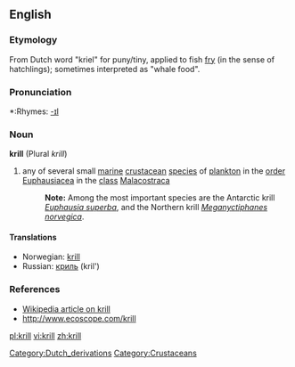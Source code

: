 ==English==

===Etymology===
From Dutch word "kriel" for puny/tiny, applied to fish [[fry]] (in the sense of hatchlings); sometimes interpreted as "whale food".

===Pronunciation===
*:Rhymes: [[Rhymes:English:-ɪl|-ɪl]]

===Noun===
'''krill'''  (Plural ''krill'')
#any of several small [[marine]] [[crustacean]] [[species]] of [[plankton]] in the [[order]] [[Euphausiacea]] in the [[class]] [[Malacostraca]]
#:'''Note:''' Among the most important species are the Antarctic krill ''[[Euphausia superba]]'', and the Northern krill ''[[Meganyctiphanes norvegica]]''.

====Translations====
*Norwegian: [[krill]]
*Russian: [[криль]] (kril') {{m}}

===References===
*[[w:Euphausia superba|Wikipedia article on krill]]
*[http://www.ecoscope.com/krill http://www.ecoscope.com/krill]

[[Category:Dutch_derivations]]
[[Category:Crustaceans]]

[[pl:krill]]
[[vi:krill]]
[[zh:krill]]